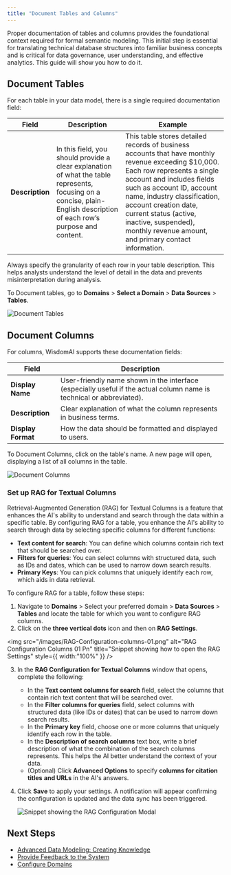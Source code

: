 ```yaml
---
title: "Document Tables and Columns"
---
```


Proper documentation of tables and columns provides the foundational context required for formal semantic modeling. This initial step is essential for translating technical database structures into familiar business concepts and is critical for data governance, user understanding, and effective analytics. This guide will show you how to do it.

## Document Tables

For each table in your data model, there is a single required documentation field:

| **Field**       | **Description**                                                                                                                                                         | **Example**                                                                                                                                                                                                                                                                                                                                             |
| --------------- | ----------------------------------------------------------------------------------------------------------------------------------------------------------------------- | ------------------------------------------------------------------------------------------------------------------------------------------------------------------------------------------------------------------------------------------------------------------------------------------------------------------------------------------------------- |
| **Description** | In this field, you should provide a clear explanation of what the table represents, focusing on a concise, plain-English description of each row’s purpose and content. | This table stores detailed records of business accounts that have monthly revenue exceeding \$10,000. Each row represents a single account and includes fields such as account ID, account name, industry classification, account creation date, current status (active, inactive, suspended), monthly revenue amount, and primary contact information. |

<Tip>
  Always specify the granularity of each row in your table description. This helps analysts understand the level of detail in the data and prevents misinterpretation during analysis.
</Tip>

To Document tables, go to **Domains** \> **Select a Domain** \> **Data Sources** \> **Tables**.

![Document Tables](/images/document-tablesv2.png)

## Document Columns

For columns, WisdomAI supports these documentation fields:

| **Field**          | **Description**                                                                                                      |
| ------------------ | -------------------------------------------------------------------------------------------------------------------- |
| **Display Name**   | User-friendly name shown in the interface (especially useful if the actual column name is technical or abbreviated). |
| **Description**    | Clear explanation of what the column represents in business terms.                                                   |
| **Display Format** | How the data should be formatted and displayed to users.                                                             |

To Document Columns, click on the table's name. A new page will open, displaying a list of all columns in the table.

![Document Columns](/images/document-columnsv2.png)

### Set up RAG for Textual Columns

Retrieval-Augmented Generation (RAG) for Textual Columns is a feature that enhances the AI's ability to understand and search through the data within a specific table. By configuring RAG for a table, you enhance the AI's ability to search through data by selecting specific columns for different functions:

- **Text content for search**: You can define which columns contain rich text that should be searched over.
- **Filters for queries**: You can select columns with structured data, such as IDs and dates, which can be used to narrow down search results.
- **Primary Keys**: You can pick columns that uniquely identify each row, which aids in data retrieval.

To configure RAG for a table, follow these steps:

1. Navigate to **Domains** \> Select your preferred domain \> **Data Sources** \> **Tables** and locate the table for which you want to configure RAG columns.
2. Click on the **three vertical dots** icon and then on **RAG Settings**.

<img
  src="/images/RAG-Configuration-columns-01.png"
  alt="RAG Configuration Columns 01 Pn"
  title="Snippet showing how to open the RAG Settings"
  style={{ width:"100%" }}
/>

3. In the **RAG Configuration for Textual Columns** window that opens, complete the following:
   - In the **Text content columns for search** field, select the columns that contain rich text content that will be searched over.
   - In the **Filter columns for queries** field, select columns with structured data (like IDs or dates) that can be used to narrow down search results.
   - In the **Primary key** field, choose one or more columns that uniquely identify each row in the table.
   - In the **Description of search columns** text box, write a brief description of what the combination of the search columns represents. This helps the AI better understand the context of your data.
   - (Optional) Click **Advanced Options** to specify **columns for citation titles** **and URLs** in the AI's answers.
4. Click **Save** to apply your settings. A notification will appear confirming the configuration is updated and the data sync has been triggered.

   ![Snippet showing the RAG Configuration Modal](/images/RAG-Configuration-columns02.png)

## Next Steps

- [Advanced Data Modeling: Creating Knowledge](/setting-up-wisdom-ai/advanced-data-modeling-creating-knowledge)
- [Provide Feedback to the System](/setting-up-wisdom-ai/feedback-mechanisms/provide-feedback-to-the-system)
- [Configure Domains](/improve-wisdom-ai-responses/configure-domains)